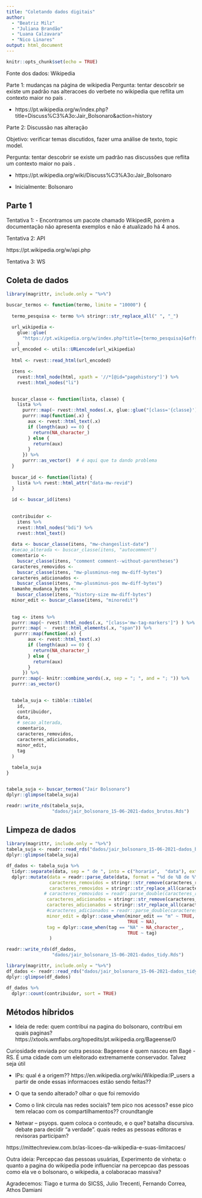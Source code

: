 ```yaml
---
title: "Coletando dados digitais"
author: 
  - "Beatriz Milz"
  - "Juliana Brandão"
  - "Luana Calzavara"
  - "Nico Linares"
output: html_document
---
```


```r
knitr::opts_chunk$set(echo = TRUE)
```

Fonte dos dados: Wikipedia

Parte 1: mudanças na página de wikipedia
Pergunta: tentar descobrir se existe um padrão nas alteracoes do verbete no wikipedia que reflita um contexto maior no país .

- https://pt.wikipedia.org/w/index.php?title=Discuss%C3%A3o:Jair_Bolsonaro&action=history

Parte 2: Discussão nas alteração

Objetivo: verificar temas discutidos, fazer uma análise de texto, topic model.

Pergunta: tentar descobrir se existe um padrão nas discussões que reflita um contexto maior no país .

- https://pt.wikipedia.org/wiki/Discuss%C3%A3o:Jair_Bolsonaro

- Inicialmente: Bolsonaro


## Parte 1

Tentativa 1:
- Encontramos um pacote chamado WikipediR, porém a documentação não apresenta exemplos e não é atualizado há 4 anos.

Tentativa 2: API 

https://pt.wikipedia.org/w/api.php



Tentativa 3: WS


## Coleta de dados

```r
library(magrittr, include.only = "%>%")

buscar_termos <- function(termo, limite = "10000") {
  
  termo_pesquisa <- termo %>% stringr::str_replace_all(" ", "_")

  url_wikipedia <-
    glue::glue(
      "https://pt.wikipedia.org/w/index.php?title={termo_pesquisa}&offset=&limit={limite}&action=history"
    )
  url_encoded <- utils::URLencode(url_wikipedia)
  
  html <- rvest::read_html(url_encoded)

  itens <-
    rvest::html_node(html, xpath = '//*[@id="pagehistory"]') %>%
    rvest::html_nodes("li")
  

  buscar_classe <- function(lista, classe) {
    lista %>%
      purrr::map(~ rvest::html_nodes(.x, glue::glue("[class='{classe}']"))) %>%
      purrr::map(function(.x) {
        aux <- rvest::html_text(.x)
        if (length(aux) == 0) {
          return(NA_character_)
        } else {
          return(aux)
        }
      }) %>%
      purrr::as_vector()  # é aqui que ta dando problema
  }
  
  buscar_id <- function(lista) {
    lista %>% rvest::html_attr("data-mw-revid")
  }
  
  id <- buscar_id(itens)
  
  
  contribuidor <-
    itens %>%
    rvest::html_nodes("bdi") %>%
    rvest::html_text()
  
  data <- buscar_classe(itens, "mw-changeslist-date")
  #secao_alterada <- buscar_classe(itens, "autocomment")
  comentario <-
    buscar_classe(itens, "comment comment--without-parentheses")
  caracteres_removidos <-
    buscar_classe(itens, "mw-plusminus-neg mw-diff-bytes")
  caracteres_adicionados <-
    buscar_classe(itens, "mw-plusminus-pos mw-diff-bytes")
  tamanho_mudanca_bytes <-
    buscar_classe(itens, "history-size mw-diff-bytes")
  minor_edit <- buscar_classe(itens, "minoredit")
  
  
  tag <- itens %>% 
  purrr::map(~ rvest::html_nodes(.x, "[class='mw-tag-markers']") ) %>% 
  purrr::map( ~  rvest::html_elements(.x, "span")) %>% 
   purrr::map(function(.x) {
        aux <- rvest::html_text(.x)
        if (length(aux) == 0) {
          return(NA_character_)
        } else {
          return(aux)
        }
      }) %>% 
  purrr::map(~ knitr::combine_words(.x, sep = "; ", and = "; ")) %>% 
  purrr::as_vector()
  

  tabela_suja <- tibble::tibble(
    id,
    contribuidor,
    data,
    # secao_alterada,
    comentario,
    caracteres_removidos,
    caracteres_adicionados,
    minor_edit,
    tag
  )
  
  tabela_suja
}


tabela_suja <- buscar_termos("Jair Bolsonaro")
dplyr::glimpse(tabela_suja)

readr::write_rds(tabela_suja,
                 "dados/jair_bolsonaro_15-06-2021-dados_brutos.Rds")

```

## Limpeza de dados

```r
library(magrittr, include.only = "%>%")
tabela_suja <- readr::read_rds("dados/jair_bolsonaro_15-06-2021-dados_brutos.Rds")
dplyr::glimpse(tabela_suja)
```


```r
df_dados <- tabela_suja %>%
  tidyr::separate(data, sep = " de ", into = c("horario",  "data"), extra = "merge") %>% 
  dplyr::mutate(data = readr::parse_date(data, format = "%d de %B de %Y", locale = readr::locale("pt")),
                caracteres_removidos = stringr::str_remove(caracteres_removidos, "−"),
                caracteres_removidos = stringr::str_replace_all(caracteres_removidos, " ", ""),
              # caracteres_removidos = readr::parse_double(caracteres_removidos),
               caracteres_adicionados = stringr::str_remove(caracteres_adicionados, "\\+"),
               caracteres_adicionados = stringr::str_replace_all(caracteres_adicionados, " ", ""),
               #caracteres_adicionados = readr::parse_double(caracteres_adicionados),
               minor_edit = dplyr::case_when(minor_edit == "m" ~ TRUE,
                                             TRUE ~ NA),
               tag = dplyr::case_when(tag == "NA" ~ NA_character_,
                                             TRUE ~ tag)
                )

readr::write_rds(df_dados,
                 "dados/jair_bolsonaro_15-06-2021-dados_tidy.Rds")
```

```r
library(magrittr, include.only = "%>%")
df_dados <- readr::read_rds("dados/jair_bolsonaro_15-06-2021-dados_tidy.Rds")
dplyr::glimpse(df_dados)
```

```r
df_dados %>% 
  dplyr::count(contribuidor, sort = TRUE)
```

## Métodos híbridos

- Ideia de rede: quem contribui na pagina do bolsonaro, contribui em quais paginas?
https://xtools.wmflabs.org/topedits/pt.wikipedia.org/Bageense/0

Curiosidade enviada por outra pessoa: Bageense é quem nasceu em Bagé -RS. É uma cidade com um eleitorado extremamente conservador. Talvez seja útil

- IPs: qual é a origem??  https://en.wikipedia.org/wiki/Wikipedia:IP_users a partir de onde essas informacoes estão sendo feitas??

- O que ta sendo alterado? olhar o que foi removido

- Como o link circula nas redes sociais? tem pico nos acessos? esse pico tem relacao com os compartilhamentos?? croundtangle


- Netwar -- psyops. quem coloca o conteudo, e o que? batalha discursiva. debate para decidir "a verdade". quais redes as pessoas editoras e revisoras participam?





https://mittechreview.com.br/as-licoes-da-wikipedia-e-suas-limitacoes/


Outra ideia: Percepcao das pessoas usuárias, Experimento de vinheta: o quanto a pagina do wikipedia pode influenciar na percepcao das pessoas como ela ve o bolsonaro, o wikipedia, a colaboracao massiva?


Agradecemos: Tiago e turma do SICSS, Julio Trecenti, Fernando Correa, Athos Damiani


